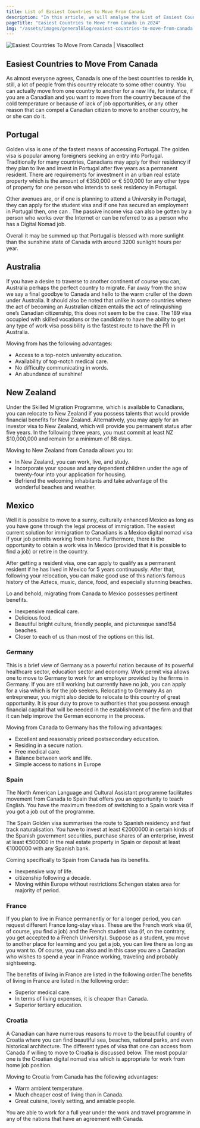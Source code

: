 ```yaml
---
title: List of Easiest Countries to Move From Canada
description: "In this article, we will analyse the List of Easiest Countries to Move From Canada However, some countries will allow you to acquire citizenship faster and easier than others."
pageTitle: "Easiest Countries to Move From Canada in 2024"
img: "/assets/images/generalBlog/easiest-countries-to-move-from-canada.webp"
---
```


<BlogContentHero className="mt-0">
    <img
        src="/assets/images/generalBlog/easiest-countries-to-move-from-canada.webp"
        alt="Easiest Countries To Move From Canada | Visacollect"
    />
</BlogContentHero>



## Easiest Countries to Move From Canada

As almost everyone agrees, Canada is one of the best countries to reside in, still, a lot of people from this country relocate to some other country. You can actually move from one country to another for a new life, for instance, if you are a Canadian and you want to move from the country because of the cold temperature or because of lack of job opportunities, or any other reason that can compel a Canadian citizen to move to another country, he or she can do it.

## Portugal

Golden visa is one of the fastest means of accessing Portugal. The golden visa is popular among foreigners seeking an entry into Portugal. Traditionally for many countries, Canadians may apply for their residency if they plan to live and invest in Portugal after five years as a permanent resident. There are requirements for investment in an urban real estate property which is the amount of €350,000 or € 500,000 for any other type of property for one person who intends to seek residency in Portugal.

Other avenues are, or if one is planning to attend a University in Portugal, they can apply for the student visa and if one has secured an employment in Portugal then, one can <LinkText href="/blog/easiest-countries-to-get-a-work-visa/" text="apply for the work visa"/>. The passive income visa can also be gotten by a person who works over the Internet or can be referred to as a person who has a Digital Nomad job.

Overall it may be summed up that Portugal is blessed with more sunlight than the sunshine state of Canada with around 3200 sunlight hours per year.

## Australia

If you have a desire to traverse to another continent of course you can, Australia perhaps the perfect country to migrate. Far away from the snow we say a final goodbye to Canada and hello to the warm cruller of the down under Australia. It should also be noted that unlike in some countries where the act of becoming an Australian citizen entails the act of relinquishing one’s Canadian citizenship, this does not seem to be the case. The 189 visa occupied with skilled vocations or the candidate to have the ability to get any type of work visa possibility is the
 fastest route to have the PR in Australia.

Moving from <LinkText href="/au/" text="Canada to Australia"/> has the following advantages:

* Access to a top-notch university education.
* Availability of top-notch medical care.
* No difficulty communicating in words.
* An abundance of sunshine!

## New Zealand

Under the Skilled Migration Programme, which is available to Canadians, you can relocate to New Zealand if you possess talents that would provide financial benefits for New Zealand. Alternatively, you may apply for an investor visa to New Zealand, which will provide you permanent status after five years. In the following three years, you must commit at least NZ $10,000,000 and remain for a minimum of 88 days.

Moving to New Zealand from Canada allows you to:

* In New Zealand, you can work, live, and study.
* Incorporate your spouse and any dependent children under the age of twenty-four into your application for housing.
* Befriend the welcoming inhabitants and take advantage of the wonderful beaches and weather.

## Mexico
Well it is possible to move to a sunny, culturally enhanced Mexico as long as you have gone through the legal process of immigration. The easiest current solution for immigration to Canadians is a Mexico digital nomad visa if your job permits working from home. Furthermore, there is the opportunity to obtain a work visa in Mexico (provided that it is possible to find a job) or retire in the country.

After getting a resident visa, one can apply to qualify as a permanent resident if he has lived in Mexico for 5 years continuously. After that, following your relocation, you can make good use of this nation’s famous history of the Aztecs, music, dance, food, and especially stunning beaches.

Lo and behold, migrating from Canada to Mexico possesses pertinent benefits.

* Inexpensive medical care.
* Delicious food.
* Beautiful bright culture, friendly people, and picturesque sand154 beaches.
* Closer to each of us than most of the options on this list.

### Germany
This is a brief view of Germany as a powerful nation because of its powerful healthcare sector, education sector and economy. Work permit visa allows one to move to Germany to work for an employer provided by the firrms in Germany. If you are still working but currently have no job, you can apply for a visa which is for the job seekers. Relocating to Germany As an entrepreneur, you might also decide to relocate to this country of great opportunity. It is your duty to prove to authorities that you possess enough financial capital that will be needed in the establishment of the firm and that it can help improve the German economy in the process.

Moving from Canada to Germany has the following advantages:

* Excellent and reasonably priced postsecondary education.
* Residing in a secure nation.
* Free medical care.
* Balance between work and life.
* Simple access to nations in Europe

### Spain
The North American Language and Cultural Assistant programme facilitates movement from Canada to Spain that offers you an opportunity to teach English. You have the maximum freedom of switching to a Spain work visa if you got a job out of the programme.

The Spain Golden visa summarises the route to Spanish residency and fast track naturalisation. You have to invest at least €2000000 in certain kinds of the Spanish government securities, purchase shares of an enterprise, invest at least €500000 in the real estate property in Spain or deposit at least €1000000 with any Spanish bank.

Coming specifically to Spain from Canada has its benefits.

* Inexpensive way of life.
* citizenship following a decade.
* Moving within Europe without restrictions Schengen states area for majority of period.

### France
If you plan to live in France permanently or for a longer period, you can request different France long-stay visas. These are the French work visa (if, of course, you find a job) and the French student visa (if, on the contrary, you get accepted to a French University). Suppose as a student, you move to another place for learning and you get a job, you can live there as long as you want to. Of course, you can also <LinkText href="/blog/best-countries-to-get-a-working-holiday-visa-in-2024/" text="apply for the Working Holiday Visa"/> and in this case you are a Canadian who wishes to spend a year in France working, traveling and probably sightseeing.

The benefits of living in France are listed in the following order:The benefits of living in France are listed in the following order:

* Superior medical care.
* In terms of living expenses, it is cheaper than Canada.
* Superior tertiary education.

### Croatia
A Canadian can have numerous reasons to move to the beautiful country of Croatia where you can find beautiful sea, beaches, national parks, and even historical architecture. The different types of visa that one can access from Canada if willing to move to Croatia is discussed below. The most popular one is the Croatian digital nomad visa which is appropriate for work from home job position.

Moving to Croatia from Canada has the following advantages:
* Warm ambient temperature.
* Much cheaper cost of living than in Canada.
* Great cuisine, lovely setting, and amiable people.

You are able to work for a full year under the work and travel programme in any of the nations that have an agreement with Canada. 

